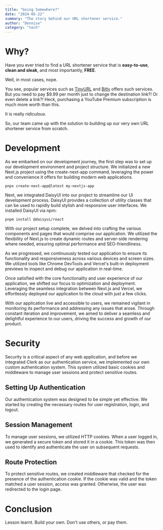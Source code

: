 ```yaml
---
title: "Going Somewhere?"
date: "2024-05-22"
summary: "The story behind our URL shortener service."
author: "Dennise"
category: "tech"
---
```


# Why?

Have you ever tried to find a URL shortener service that is **easy-to-use**, **clean and sleak**, and most importantly, **FREE**.

Well, in most cases, nope.

You see, popular services such as [TinyURL](https://tinyurl.com) and [Bitly](https://bitly.com/) offers such services. But you need to pay $9.99 per month just to change the destination link?! Or even delete a link?! Heck, purchasing a YouTube Premium subscription is much more worth than this.

It is really _ridiculous_.

So, our team came up with the solution to building up our very own URL shortener service from scratch.

# Development

As we embarked on our development journey, the first step was to set up our development environment and project structure. We initialized a new Next.js project using the create-next-app command, leveraging the power and convenience it offers for building modern web applications.

```
pnpx create-next-app@latest my-nextjs-app
```

Next, we integrated DaisyUI into our project to streamline our UI development process. DaisyUI provides a collection of utility classes that can be used to rapidly build stylish and responsive user interfaces. We installed DaisyUI via npm:

```
pnpm install @daisyui/react
```

With our project setup complete, we delved into crafting the various components and pages that would comprise our application. We utilized the flexibility of Next.js to create dynamic routes and server-side rendering where needed, ensuring optimal performance and SEO-friendliness.

As we progressed, we continuously tested our application to ensure its functionality and responsiveness across various devices and screen sizes. We utilized tools like Chrome DevTools and Vercel's built-in deployment previews to inspect and debug our application in real-time.

Once satisfied with the core functionality and user experience of our application, we shifted our focus to optimization and deployment. Leveraging the seamless integration between Next.js and Vercel, we effortlessly deployed our application to the cloud with just a few clicks.

With our application live and accessible to users, we remained vigilant in monitoring its performance and addressing any issues that arose. Through constant iteration and improvement, we aimed to deliver a seamless and delightful experience to our users, driving the success and growth of our product.

# Security

Security is a critical aspect of any web application, and before we integrated Clerk as our authentication service, we implemented our own custom authentication system. This system utilized basic cookies and middleware to manage user sessions and protect sensitive routes.

## Setting Up Authentication

Our authentication system was designed to be simple yet effective. We started by creating the necessary routes for user registration, login, and logout.

## Session Management

To manage user sessions, we utilized HTTP cookies. When a user logged in, we generated a secure token and stored it in a cookie. This token was then used to identify and authenticate the user on subsequent requests.

## Route Protection

To protect sensitive routes, we created middleware that checked for the presence of the authentication cookie. If the cookie was valid and the token matched a user session, access was granted. Otherwise, the user was redirected to the login page.

# Conclusion

Lesson learnt. Build your own. Don't use others, or pay them.